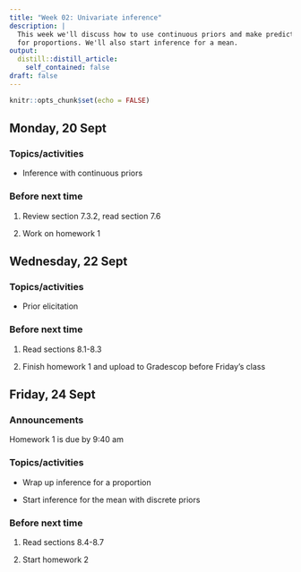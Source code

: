 ```yaml
---
title: "Week 02: Univariate inference"
description: |
  This week we'll discuss how to use continuous priors and make predictions 
  for proportions. We'll also start inference for a mean.
output:
  distill::distill_article:
    self_contained: false
draft: false
---
```



```r
knitr::opts_chunk$set(echo = FALSE)
```


## Monday, 20 Sept



### Topics/activities

- Inference with continuous priors

### Before next time

1. Review section 7.3.2, read section 7.6

1. Work on homework 1



## Wednesday, 22 Sept



### Topics/activities

- Prior elicitation

### Before next time

1. Read sections 8.1-8.3

2. Finish homework 1 and upload to Gradescop before Friday's class

## Friday, 24 Sept

### Announcements

Homework 1 is due by 9:40 am

### Topics/activities

- Wrap up inference for a proportion

- Start inference for the mean with discrete priors

### Before next time

1. Read sections 8.4-8.7

2. Start homework 2




